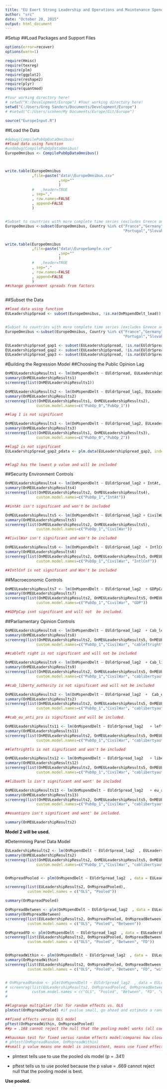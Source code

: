 ```yaml
---
title: "EU Exert Strong Leadership and Operations and Maintenance Spending"
author: "src"
date: "October 20, 2015"
output: html_document
---
```


#Setup 
##Load Packages and Support Files
```r
options(error=recover)
options(warn=1)

require(Hmisc)
require(texreg)
require(plm)
require(ggplot2)
require(reshape2)
require(plyr)
require(quantmod)

#Your working directory here!
# setwd("K:/Development/Europe") #Your working directory here!
setwd("C:/Users/Greg Sanders/Documents/Development/Europe")
# #setwd("C:/Users/scohen/My Documents/Europe/Git/Europe")

source("EuropeInput.R")

```


##Load the Data
```r


#debug(CompilePubOpDataOmnibus)
##load data using function
#undebug(CompilePubOpDataOmnibus)
EuropeOmnibus <- CompilePubOpDataOmnibus()



write.table(EuropeOmnibus
            ,file=paste("data\\EuropeOmnibus.csv"
                        ,sep=""
                        )
            #   ,header=TRUE
            , sep=","
            , row.names=FALSE
            , append=FALSE
            )


#Subset to countries with more complete time series (excludes Greece and Serbia)
EuropeOmnibus <-subset(EuropeOmnibus, Country %in% c("France","Germany","United Kingdom","Italy","Netherlands","Poland",
                                                     "Portugal","Slovakia","Spain","Turkey"))


write.table(EuropeOmnibus
            ,file=paste("data\\EuropeSample.csv"
                        ,sep=""
                        )
            #   ,header=TRUE
            , sep=","
            , row.names=FALSE
            , append=FALSE
            )
##change government spreads from factors



```


##Subset the Data
```r

##load data using function
EULeadershipSpread <- subset(EuropeOmnibus, !is.na(OnMspendDelt_lead))


#Subset to countries with more complete time series (excludes Greece and Serbia)
EuropeOmnibus <-subset(EuropeOmnibus, Country %in% c("France","Germany","United Kingdom","Italy","Netherlands","Poland",
                                                     "Portugal","Slovakia","Spain","Turkey"))

EULeadershipSpread_gap1 <- subset(EULeadershipSpread, !is.na(EUldrSpread))
EULeadershipSpread_gap2 <- subset(EULeadershipSpread, !is.na(EUldrSpread_lag1))
EULeadershipSpread_gap3 <- subset(EULeadershipSpread, !is.na(EUldrSpread_lag2))


```

#Building the Regression Model
##Choosing the Public Opinion Lag
```r
OnMEULeadershipResults1 <- lm(OnMspendDelt ~ EUldrSpread, EULeadershipSpread_gap1) 
summary(OnMEULeadershipResults1)
screenreg(list(OnMEULeadershipResults1))

OnMEULeadershipResults2 <- lm(OnMspendDelt ~ EUldrSpread_lag1, EULeadershipSpread_gap2) 
summary(OnMEULeadershipResults2)
screenreg(list(OnMEULeadershipResults1, OnMEULeadershipResults2),
              custom.model.names=c("PubOp_0","PubOp_1"))

##lag 1 is not significant

OnMEULeadershipResults3 <- lm(OnMspendDelt ~ EUldrSpread_lag2, EULeadershipSpread_gap3) 
summary(OnMEULeadershipResults3)
screenreg(list(OnMEULeadershipResults1, OnMEULeadershipResults3),
              custom.model.names=c("PubOp_0","PubOp_2"))

##lag2 is not significant
EULeadershipSpread_gap2_pdata <- plm.data(EULeadershipSpread_gap2, index=c("Country", "Year"))


##lag2 has the lowest p value and will be included
```

##Security Environment Controls
``` r
OnMEULeadershipResults4 <- lm(OnMspendDelt ~ EUldrSpread_lag2 + IntAt, EULeadershipSpread_gap3) 
summary(OnMEULeadershipResults4)
screenreg(list(OnMEULeadershipResults2, OnMEULeadershipResults4),
              custom.model.names=c("PubOp_1","IntAt"))

##intAt isn't significant and won't be included

OnMEULeadershipResults5 <- lm(OnMspendDelt ~ EUldrSpread_lag2 + CivilWar, EULeadershipSpread_gap3) 
summary(OnMEULeadershipResults5)
screenreg(list(OnMEULeadershipResults2, OnMEULeadershipResults5),
              custom.model.names=c("PubOp_1","CivilWar"))

##CivilWar isn't significant and won't be included

OnMEULeadershipResults6 <- lm(OnMspendDelt ~ EUldrSpread_lag2  + IntlCnf, EULeadershipSpread_gap3) 
summary(OnMEULeadershipResults6)
screenreg(list(OnMEULeadershipResults2, OnMEULeadershipResults5, OnMEULeadershipResults6),
              custom.model.names=c("PubOp_1","CivilWar", "IntlCnf"))

##IntlCnf is not significant and Won't be included


```

##Macroeconomic Controls


``` r

OnMEULeadershipResults7 <- lm(OnMspendDelt ~ EUldrSpread_lag2  + GDPpCapDelt, EULeadershipSpread_gap3) 
summary(OnMEULeadershipResults7)
screenreg(list(OnMEULeadershipResults2, OnMEULeadershipResults5, OnMEULeadershipResults7),
              custom.model.names=c("PubOp_1","CivilWar", "GDP"))

##GDPpCap isnt significant and will not  be included.
```

##Parliamentary Opinion Controls


``` r


OnMEULeadershipResults8 <- lm(OnMspendDelt ~ EUldrSpread_lag2  + Cab_left_right, EULeadershipSpread_gap3) 
summary(OnMEULeadershipResults8)
screenreg(list(OnMEULeadershipResults2, OnMEULeadershipResults5, OnMEULeadershipResults8),
              custom.model.names=c("PubOp_1","CivilWar", "cableftright"))

##cableft right is not significant and will not be included

OnMEULeadershipResults9 <- lm(OnMspendDelt ~ EUldrSpread_lag2  + Cab_liberty_authority, EULeadershipSpread_gap3) 
summary(OnMEULeadershipResults9)
screenreg(list(OnMEULeadershipResults2, OnMEULeadershipResults5, OnMEULeadershipResults9),
              custom.model.names=c("PubOp_1","CivilWar", "cablibertyauthority"))

##cab_liberty_authority is not significant and will not be included

OnMEULeadershipResults2 <- lm(OnMspendDelt ~ EUldrSpread_lag2  +  Cab_eu_anti_pro, EULeadershipSpread_gap3) 
summary(OnMEULeadershipResults2)
screenreg(list(OnMEULeadershipResults2, OnMEULeadershipResults5, OnMEULeadershipResults9, OnMEULeadershipResults2),
              custom.model.names=c("PubOp_1","CivilWar", "cablibertyauthority", "cabeuantipro"))

##cab_eu_anti_pro is significant and will be included.

OnMEULeadershipResults11 <- lm(OnMspendDelt ~ EUldrSpread_lag2   + left_right_ls_spread, EULeadershipSpread_gap3) 
summary(OnMEULeadershipResults11)
screenreg(list(OnMEULeadershipResults2, OnMEULeadershipResults5, OnMEULeadershipResults9, OnMEULeadershipResults2, OnMEULeadershipResults11),
              custom.model.names=c("PubOp_1","CivilWar", "cablibertyauthority", "cabeuantipro", "leftrightls"))

##leftrightls is not significant and won't be included

OnMEULeadershipResults12 <- lm(OnMspendDelt ~ EUldrSpread_lag2   + liberty_authority_ls_spread, EULeadershipSpread_gap3) 
summary(OnMEULeadershipResults12)
screenreg(list(OnMEULeadershipResults2, OnMEULeadershipResults5, OnMEULeadershipResults9, OnMEULeadershipResults2, OnMEULeadershipResults12),
              custom.model.names=c("PubOp_1","CivilWar", "cablibertyauthority", "cabeuantipro", "libauthLS"))

##libauth ls isn't significant and wont' be included

OnMEULeadershipResults13 <- lm(OnMspendDelt ~ EUldrSpread_lag2   + eu_anti_pro_ls_spread, EULeadershipSpread_gap3) 
summary(OnMEULeadershipResults13)
screenreg(list(OnMEULeadershipResults2, OnMEULeadershipResults5, OnMEULeadershipResults9, OnMEULeadershipResults2, OnMEULeadershipResults13),
              custom.model.names=c("PubOp_1","CivilWar", "cablibertyauthority", "cabeuantipro", "euantiproLS"))

##euantipro isn't significant and wont' be included.

summary(OnMEULeadershipResults2)

```


**Model 2 will be used.**


#Determining Panel Data Model

``` r

EULeadershipResults2 <- lm(OnMspendDelt ~ EUldrSpread_lag2  , EULeadershipSpread_gap3) 
summary(OnMEULeadershipResults2)
screenreg(list(OnMEULeadershipResults2, OnMEULeadershipResults5, OnMEULeadershipResults9, OnMEULeadershipResults2),
              custom.model.names=c("PubOp_1","CivilWar", "cablibertyauthority", "cabeuantipro"))


OnMspreadPooled <- plm(OnMspendDelt ~ EUldrSpread_lag2  , data = EULeadershipSpread_gap2_pdata, model = "pooling")

screenreg(list(EULeadershipResults2, OnMspreadPooled),
          custom.model.names = c("OLS", "Pooled"))

summary(OnMspreadPooled)

OnMspreadBetween <- plm(OnMspendDelt ~ EUldrSpread_lag2  , data = EULeadershipSpread_gap2_pdata, model = "between")
summary(OnMspreadBetween)
screenreg(list(EULeadershipResults2, OnMspreadPooled, OnMspreadBetween),
          custom.model.names = c("OLS", "Pooled", "Between"))

OnMspreadFD <- plm(OnMspendDelt ~ EUldrSpread_lag2  , data = EULeadershipSpread_gap2_pdata, model = "fd") ##when variables don't vary from one year to the next, the variable is dropped because the first difference takes difference of the model averaged over time from the original model and for these variables the value would be 0.
screenreg(list(EULeadershipResults2, OnMspreadPooled, OnMspreadBetween, OnMspreadFD),
          custom.model.names = c("OLS", "Pooled", "Between", "FD"))


OnMspreadWithin <- plm(OnMspendDelt ~ EUldrSpread_lag2  , data =  EULeadershipSpread_gap2_pdata, model = "within")
summary(OnMspreadWithin)
screenreg(list(EULeadershipResults2, OnMspreadPooled, OnMspreadBetween, OnMspreadFD, OnMspreadWithin),
          custom.model.names = c("OLS", "Pooled", "Between", "FD", "within"))


# OnMspreadRandom <- plm(OnMspendDelt ~ EUldrSpread_lag2  , data = EULeadershipSpread_gap2_pdata, model = "random")
# screenreg(list(EULeadershipResults2, OnMspreadPooled, OnMspreadBetween, OnMspreadFD, OnMspreadWithin, DefSpreadRandom),
#           custom.model.names = c("OLS", "Pooled", "Between", "FD", "within", "Random"))
# 

##lagrange multiplier (lm) for random effects vs. OLS
plmtest(OnMspreadPooled) #if pvalue small, go ahead and estimate a random effects model. "alternative hypothesis, significant effects"

##fixed effects versus OLS model
pFtest(OnMspreadWithin, OnMspreadPooled)
##p = .168 cannot reject the null that the pooling model works (all coefficients for each country should be the same ever year) if p value low, supports the within model(accept alternative hypothesis: significant effects)

##hausman test for fixed versus random effects model:compares how close the coefficients of the model are:
# phtest(OnMspreadRandom, OnMspreadWithin)
##small p value means one model is inconsistent, means use fixed effects model b/c that gives you consistent estimates.
```

- plmtest tells use to use the pooled ols model (p = .341)

- pftest tells us to use pooled because the p value = .669 cannot reject null that the pooling model is best.

**Use pooled.**
